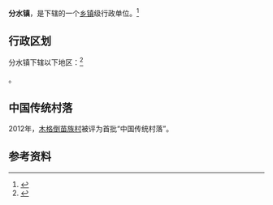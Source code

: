 {{中国乡级行政区|51/05/24/108/000
| 电话区号 = 830
}}

'''分水镇'''，是{{PRC admin/fullname|51/05/24/108/000|3}}下辖的一个[[乡镇|乡镇]]级行政单位。<ref>{{PRC admin/ref sgc|{{PRC admin/parent|51/05/24/108/000}}}}</ref>

== 行政区划 ==

分水镇下辖以下地区：<ref>{{PRC admin/ref sgc|51/05/24/108/000}}</ref>

{{PRC admin/children|51/05/24/108/000}}。

==中国传统村落==
2012年，[[木格倒苗族村|木格倒苗族村]]被评为首批“中国传统村落”。

== 参考资料 ==

{{reflist}}

{{行政区划小作品}}
{{PRC admin/navcat|51/05/24/108/000}}